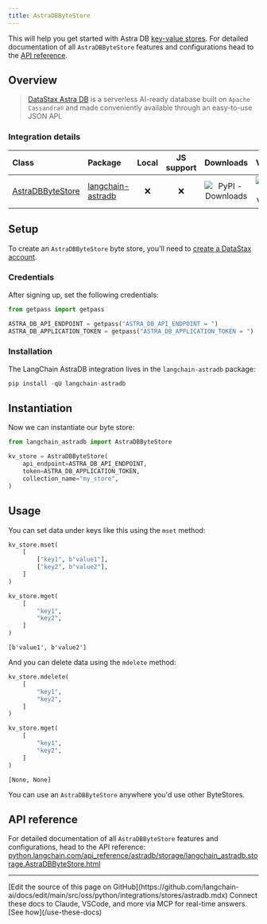 ```yaml
---
title: AstraDBByteStore
---
```


This will help you get started with Astra DB [key-value stores](/oss/python/integrations/stores). For detailed documentation of all `AstraDBByteStore` features and configurations head to the [API reference](https://python.langchain.com/api_reference/astradb/storage/langchain_astradb.storage.AstraDBByteStore.html).

## Overview

> [DataStax Astra DB](https://docs.datastax.com/en/astra-db-serverless/index.html) is a serverless
> AI-ready database built on `Apache Cassandra®` and made conveniently available
> through an easy-to-use JSON API.

### Integration details

| Class | Package | Local | JS support | Downloads | Version |
| :--- | :--- | :---: | :---: |  :---: | :---: |
| [AstraDBByteStore](https://python.langchain.com/api_reference/astradb/storage/langchain_astradb.storage.AstraDBByteStore.html) | [langchain-astradb](https://python.langchain.com/api_reference/astradb/index.html) | ❌ | ❌ | ![PyPI - Downloads](https://img.shields.io/pypi/dm/langchain_astradb?style=flat-square&label=%20) | ![PyPI - Version](https://img.shields.io/pypi/v/langchain_astradb?style=flat-square&label=%20) |

## Setup

To create an `AstraDBByteStore` byte store, you'll need to [create a DataStax account](https://www.datastax.com/products/datastax-astra).

### Credentials

After signing up, set the following credentials:

```python
from getpass import getpass

ASTRA_DB_API_ENDPOINT = getpass("ASTRA_DB_API_ENDPOINT = ")
ASTRA_DB_APPLICATION_TOKEN = getpass("ASTRA_DB_APPLICATION_TOKEN = ")
```

### Installation

The LangChain AstraDB integration lives in the `langchain-astradb` package:

```python
pip install -qU langchain-astradb
```

## Instantiation

Now we can instantiate our byte store:

```python
from langchain_astradb import AstraDBByteStore

kv_store = AstraDBByteStore(
    api_endpoint=ASTRA_DB_API_ENDPOINT,
    token=ASTRA_DB_APPLICATION_TOKEN,
    collection_name="my_store",
)
```

## Usage

You can set data under keys like this using the `mset` method:

```python
kv_store.mset(
    [
        ["key1", b"value1"],
        ["key2", b"value2"],
    ]
)

kv_store.mget(
    [
        "key1",
        "key2",
    ]
)
```

```output
[b'value1', b'value2']
```

And you can delete data using the `mdelete` method:

```python
kv_store.mdelete(
    [
        "key1",
        "key2",
    ]
)

kv_store.mget(
    [
        "key1",
        "key2",
    ]
)
```

```output
[None, None]
```

You can use an `AstraDBByteStore` anywhere you'd use other ByteStores.

## API reference

For detailed documentation of all `AstraDBByteStore` features and configurations, head to the API reference: [python.langchain.com/api_reference/astradb/storage/langchain_astradb.storage.AstraDBByteStore.html](https://python.langchain.com/api_reference/astradb/storage/langchain_astradb.storage.AstraDBByteStore.html)

---

<Callout icon="pen-to-square" iconType="regular">
    [Edit the source of this page on GitHub](https://github.com/langchain-ai/docs/edit/main/src/oss/python/integrations/stores/astradb.mdx)
</Callout>
<Tip icon="terminal" iconType="regular">
    Connect these docs to Claude, VSCode, and more via MCP for    real-time answers. [See how](/use-these-docs)
</Tip>
